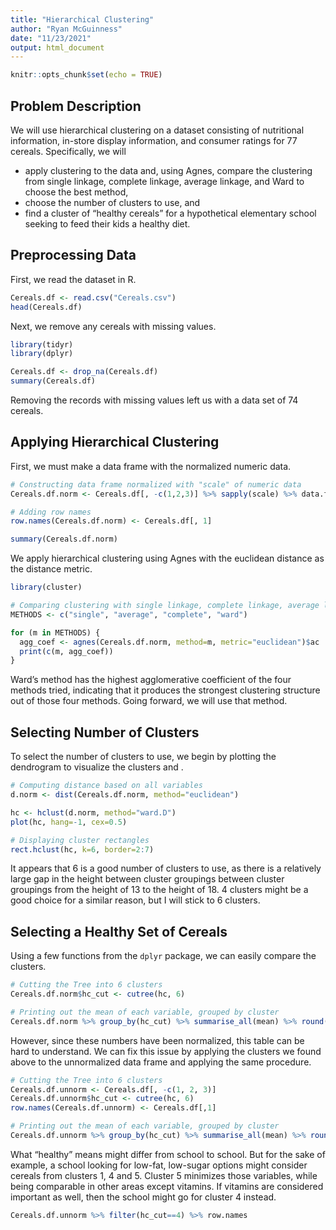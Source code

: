 ```yaml
---
title: "Hierarchical Clustering"
author: "Ryan McGuinness"
date: "11/23/2021"
output: html_document
---
```


```r
knitr::opts_chunk$set(echo = TRUE)
```

## Problem Description
We will use hierarchical clustering on a dataset consisting of nutritional
information, in-store display information, and consumer ratings for 77 cereals. 
Specifically, we will  

* apply clustering to the data and, using Agnes, compare the clustering from single linkage, complete linkage, average linkage, and Ward to choose the best method, 
* choose the number of clusters to use, and
* find a cluster of "healthy cereals" for a hypothetical elementary school seeking to feed their kids a healthy diet.


## Preprocessing Data
First, we read the dataset in R.
```r
Cereals.df <- read.csv("Cereals.csv")
head(Cereals.df)
```

Next, we remove any cereals with missing values.
```r
library(tidyr)
library(dplyr)

Cereals.df <- drop_na(Cereals.df)
summary(Cereals.df)
```

Removing the records with missing values left us with a data set of 74 cereals.


## Applying Hierarchical Clustering
First, we must make a data frame with the normalized numeric data.
```r
# Constructing data frame normalized with "scale" of numeric data
Cereals.df.norm <- Cereals.df[, -c(1,2,3)] %>% sapply(scale) %>% data.frame

# Adding row names
row.names(Cereals.df.norm) <- Cereals.df[, 1]

summary(Cereals.df.norm)
```

We apply hierarchical clustering using Agnes with the euclidean distance as the 
distance metric. 
```r
library(cluster)

# Comparing clustering with single linkage, complete linkage, average linkage, and Ward
METHODS <- c("single", "average", "complete", "ward")

for (m in METHODS) {
  agg_coef <- agnes(Cereals.df.norm, method=m, metric="euclidean")$ac
  print(c(m, agg_coef))
}
```

Ward's method has the highest agglomerative coefficient of the four methods tried,
indicating that it produces the strongest clustering structure out of those four 
methods. Going forward, we will use that method. 


## Selecting Number of Clusters
To select the number of clusters to use, we begin by plotting the dendrogram 
to visualize the clusters and .
```r
# Computing distance based on all variables
d.norm <- dist(Cereals.df.norm, method="euclidean")

hc <- hclust(d.norm, method="ward.D")
plot(hc, hang=-1, cex=0.5)

# Displaying cluster rectangles
rect.hclust(hc, k=6, border=2:7)
```

It appears that 6 is a good number of clusters to use, as there is a relatively 
large gap in the height between cluster groupings between cluster groupings from
the height of 13 to the height of 18. 4 clusters might be a good choice for a 
similar reason, but I will stick to 6 clusters.

## Selecting a Healthy Set of Cereals
Using a few functions from the `dplyr` package, we can easily compare the clusters.
```r
# Cutting the Tree into 6 clusters
Cereals.df.norm$hc_cut <- cutree(hc, 6)

# Printing out the mean of each variable, grouped by cluster
Cereals.df.norm %>% group_by(hc_cut) %>% summarise_all(mean) %>% round(2)
```

However, since these numbers have been normalized, this table can be hard to understand.
We can fix this issue by applying the clusters we found above to the unnormalized data frame
and applying the same procedure.
```r
# Cutting the Tree into 6 clusters
Cereals.df.unnorm <- Cereals.df[, -c(1, 2, 3)]
Cereals.df.unnorm$hc_cut <- cutree(hc, 6)
row.names(Cereals.df.unnorm) <- Cereals.df[,1]

# Printing out the mean of each variable, grouped by cluster
Cereals.df.unnorm %>% group_by(hc_cut) %>% summarise_all(mean) %>% round(2)
```

What "healthy" means might differ from school to school. But for the sake of example, 
a school looking for low-fat, low-sugar options might consider cereals from clusters 
1, 4 and 5. Cluster 5 minimizes those variables, while being comparable in other areas
except vitamins. If vitamins are considered important as well, then the school might
go for cluster 4 instead.

```r
Cereals.df.unnorm %>% filter(hc_cut==4) %>% row.names
```

